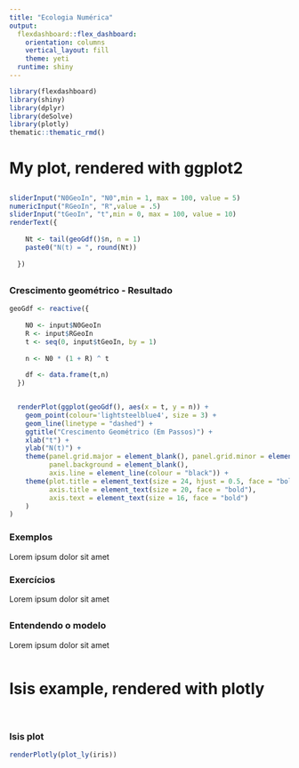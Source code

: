 ---
title: "Ecologia Numérica"
output: 
  flexdashboard::flex_dashboard:
    orientation: columns
    vertical_layout: fill
    theme: yeti
  runtime: shiny
---

```{r setup, include=FALSE}
library(flexdashboard)
library(shiny)
library(dplyr)
library(deSolve)
library(plotly)
thematic::thematic_rmd() 

```

# My plot, rendered with ggplot2

##  {.sidebar data-width="200"}

```{r}

sliderInput("N0GeoIn", "N0",min = 1, max = 100, value = 5)
numericInput("RGeoIn", "R",value = .5) 
sliderInput("tGeoIn", "t",min = 0, max = 100, value = 10)
renderText({
    
    Nt <- tail(geoGdf()$n, n = 1)
    paste0("N(t) = ", round(Nt))
    
  })

```

##  {.tabset .tabset-fade data-width="450"}

### Crescimento geométrico - Resultado

```{r}

geoGdf <- reactive({ 
    
    N0 <- input$N0GeoIn
    R <- input$RGeoIn
    t <- seq(0, input$tGeoIn, by = 1) 
    
    n <- N0 * (1 + R) ^ t
    
    df <- data.frame(t,n)
  })


  renderPlot(ggplot(geoGdf(), aes(x = t, y = n)) +
    geom_point(colour='lightsteelblue4', size = 3) +
    geom_line(linetype = "dashed") +
    ggtitle("Crescimento Geométrico (Em Passos)") +
    xlab("t") +
    ylab("N(t)") +
    theme(panel.grid.major = element_blank(), panel.grid.minor = element_blank(),
          panel.background = element_blank(),
          axis.line = element_line(colour = "black")) +
    theme(plot.title = element_text(size = 24, hjust = 0.5, face = "bold"),
          axis.title = element_text(size = 20, face = "bold"),
          axis.text = element_text(size = 16, face = "bold")
    )
)

```

### Exemplos

Lorem ipsum dolor sit amet

### Exercícios

Lorem ipsum dolor sit amet


##  {data-width="400"}

### **Entendendo o modelo**

Lorem ipsum dolor sit amet




```{r}



```

# Isis example, rendered with plotly

##  {.sidebar data-width="200"}

```{r}



```

##  {.tabset .tabset-fade data-width="450"}

### Isis plot

```{r}
renderPlotly(plot_ly(iris))
```
